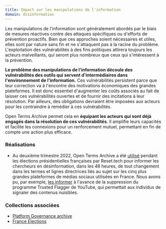 ```yaml
---
title: Impact sur les manipulations de l'information
domain: disinformation
---
```


Les manipulations de l'information sont généralement abordés par le biais de mesures réactives contre des attaques spécifiques ou d'efforts de prévention proactifs. Bien que ces approches soient nécessaires et utiles, elles sont par nature sans fin et ne s'attaquent pas à la racine du problème. L'exploitation des vulnérabilités à des fins politiques attirera toujours les acteurs malveillants, qui seront plus nombreux que ceux qui s'intéressent à la prévention.

**Le problème des manipulations de l'information découle des vulnérabilités des outils qui servent d'intermédiaires dans l'environnement de l'information.** Ces vulnérabilités persistent parce que leur correction va à l'encontre des motivations économiques des grandes plateformes. Il est donc essentiel d'augmenter les coûts associés au fait de laisser ces vulnérabilités ouvertes et de fournir des incitations à leur résolution. Par ailleurs, des obligations devraient être imposées aux acteurs pour les contraindre à remédier à ces vulnérabilités.

Open Terms Archive permet cela en **équipant les acteurs qui sont déjà engagés dans la résolution de ces vulnérabilités**. Il amplifie leurs capacités et facilite les connexions pour un renforcement mutuel, permettant en fin de compte une action plus efficace.

### Réalisations

- Au deuxième trimestre 2022, Open Terms Archive a été [utilisé](https://www.reset.tech/resources/memos-on-platforms-behaviour-during-the-2022-french-elections/) pendant les élections présidentielles françaises par Reset.tech pour informer les chercheurs en désinformation, dans les 48 heures, de tout changement dans les termes et lignes directrices liés au sujet sur les cinq plus grandes plateformes de médias sociaux utilisées en France. Nous avons pu, par exemple, [les informer](https://opentermsarchive.org/case-studies/youtube-closes-its-fast-track-content-flagging-program-to-individuals) à l'avance de la suppression du programme Trusted Flagger de YouTube, qui permettait aux individus de signaler des contenus nuisibles.

### Collections associées

- [Platform Governance archive](https://github.com/OpenTermsArchive/pga-versions/)
- [France Élections](https://github.com/OpenTermsArchive/france-elections-versions/)
